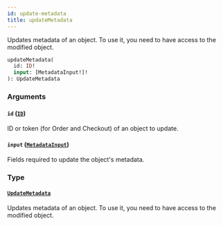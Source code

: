 ```yaml
---
id: update-metadata
title: updateMetadata
---
```



Updates metadata of an object. To use it, you need to have access to the modified object.

```graphql
updateMetadata(
  id: ID!
  input: [MetadataInput!]!
): UpdateMetadata
```


### Arguments

#### `id` ([`ID`](../../../developer/api-reference/scalars/id))

ID or token (for Order and Checkout) of an object to update.


#### `input` ([`MetadataInput`](../../../developer/api-reference/inputs/metadata-input))

Fields required to update the object's metadata.


### Type

#### [`UpdateMetadata`](../../../developer/api-reference/objects/update-metadata) 

Updates metadata of an object. To use it, you need to have access to the modified object.




